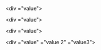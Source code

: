 <div {{name}}="value"></div>
<div {{name}}="value"></div>
<div {{name}}="value"></div>

<div {{name}}="value" {{name 2}}="value 2" {{name3}}="value3"></div>
